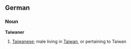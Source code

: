 {{see|taiwaner}}
==German==
===Noun===
'''Taiwaner'''
#[[Taiwanese]]; male living in [[Taiwan]], or pertaining to Taiwan